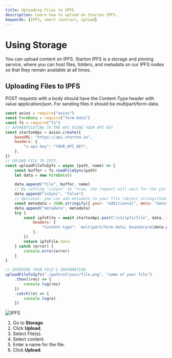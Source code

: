 ```yaml
---
title: Uploading Files to IPFS
description: Learn how to upload on Starton IPFS.
keywords: [IPFS, smart contract, upload]
---
```



# Using Storage

You can upload content on IPFS. Starton IPFS is a storage and pinning service, where you can host files, folders, and metadata on our IPFS nodes so that they remain available at all times.



## Uploading Files to IPFS

<Tabs>
<TabItem value="code" label="From Code">

POST requests with a body should have the Content-Type header with value application/json.
For sending files it should be multipart/form-data.

```jsx showLineNumbers
const axios = require("axios")
const FormData = require("form-data")
const fs = require("fs")
// AUTHENTICATING TO THE API USING YOUR API KEY
const startonApi = axios.create({
	baseURL: "https://api.starton.io",
	headers: {
		"x-api-key": "YOUR_API_KEY",
	},
})
// UPLOAD FILE TO IPFS.
const uploadFileToIpfs = async (path, name) => {
	const buffer = fs.readFileSync(path)
	let data = new FormData()

	data.append("file", buffer, name)
	// By setting "isSync" to "true, the request will wait for the pin before completing"
	data.append("isSync", "false")
	// Optional: you can add metadata to your file (object stringified)
	const metadata = JSON.stringify({ your: "additionnal", meta: "data" })
	data.append("metadata", metadata)
	try {
		const ipfsFile = await startonApi.post("/v3/ipfs/file", data, {
			headers: {
				"Content-type": `multipart/form-data; boundary=${data.getBoundary()}`,
			},
		})
		return ipfsFile.data
	} catch (error) {
		console.error(error)
	}
}

// ENTERING YOUR FILE'S INFORMATION
uploadFileToIpfs("./path/of/your/file.png", "name of your file")
	.then((res) => {
		console.log(res)
	})
	.catch((e) => {
		console.log(e)
	})
```

</TabItem>
<TabItem value="dashboard" label="From Dashboard">

![IPFS](img/IPFS.png)

1. Go to **Storage**.
1. Click **Upload**.
1. Select File(s).
1. Select content.
1. Enter a name for the file.
1. Click **Upload**.

</TabItem>
</Tabs>

